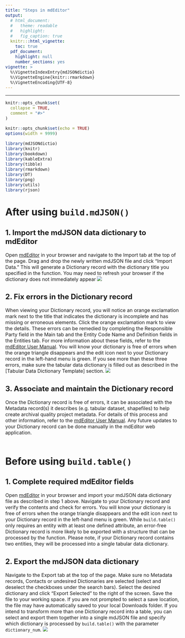 ```yaml
---
title: "Steps in mdEditor"
output: 
  # html_document:
  #   theme: readable
  #   highlight:
  #   fig_caption: true
  knitr:::html_vignette:
    toc: true
  pdf_document:
    highlight: null
    number_sections: yes
vignette: >
  %\VignetteIndexEntry{mdJSONdictio}
  %\VignetteEngine{knitr::rmarkdown}
  %\VignetteEncoding{UTF-8}
---
```

<style type="text/css">
  body{
  font-size: 12pt;
}
</style>
---

```r
knitr::opts_chunk$set(
  collapse = TRUE,
  comment = "#>"
)
```

```r
knitr::opts_chunk$set(echo = TRUE)
options(width = 9999)

library(mdJSONdictio)
library(knitr)
library(bookdown)
library(kableExtra)
library(tibble)
library(rmarkdown)
library(DT)
library(png)
library(utils)
library(rjson)
```

# After using ```build.mdJSON()```

## 1. Import the mdJSON data dictionary to mdEditor
Open [mdEditor](https://go.mdeditor.org/#/dashboard) in your browser and navigate to the Import tab at the top of the page. Drag and drop the newly written mdJSON file and click "Import Data." This will generate a Dictionary record with the dictionary title you specified in the function. You may need to refresh your browser if the dictionary does not immediately appear
![](https://github.com/hdvincelette/mdJSONdictio/raw/master/man/figures/mdEditor_Import.png)

## 2. Fix errors in the Dictionary record
When viewing your Dictionary record, you will notice an orange exclamation mark next to the title that indicates the dictionary is incomplete and has missing or erroneous elements. Click the orange exclamation mark to view the details. These errors can be remedied by completing the Responsible Party field in the Main tab and the Entity Code Name and Definition fields in the Entities tab. For more information about these fields, refer to the [mdEditor User Manual](https://guide.mdeditor.org/reference/reference-manual.html). You will know your dictionary is free of errors when the orange triangle disappears and the edit icon next to your Dictionary record in the left-hand menu is green. If you see more than these three errors, make sure the tabular data dictionary is filled out as described in the [Tabular Data Dictionary Template] section.
![](https://github.com/hdvincelette/mdJSONdictio/raw/master/man/figures/mdEditor_Errors.png)

## 3. Associate and maintain the Dictionary record
Once the Dictionary record is free of errors, it can be associated with the Metadata record(s) it describes (e.g. tabular dataset, shapefiles) to help create archival quality project metadata. For details of this process and other information, refer to the [mdEditor User Manual](https://guide.mdeditor.org/). Any future updates to your Dictionary record can be done manually in the mdEditor web application. 
<br />
<br />

# Before using ```build.table()```

## 1. Complete required mdEditor fields
Open [mdEditor](https://go.mdeditor.org/#/dashboard) in your browser and import your mdJSON data dictionary file as described in step 1 above. Navigate to your Dictionary record and verify the contents and check for errors. You will know your dictionary is free of errors when the orange triangle disappears and the edit icon next to your Dictionary record in the left-hand menu is green. While ```build.table()``` only requires an entity with at least one defined attribute, an error-free Dictionary record is more likely to be exported with a structure that can be processed by the function. Please note, if your Dictionary record contains two entities, they will be processed into a single tabular data dictionary.

## 2. Export the mdJSON data dictionary
Navigate to the Export tab at the top of the page. Make sure no Metadata records, Contacts or undesired Dictionaries are selected (select and deselect the checkboxes under the search bars). Select the desired dictionary and click "Export Selected" to the right of the screen. Save the file to your working space. If you are not prompted to select a save location, the file may have automatically saved to your local Downloads folder. If you intend to transform more than one Dictionary record into a table, you can select and export them together into a single mdJSON file and specify which dictionary is processed by ```build.table()``` with the parameter ```dictionary_num```.
![](https://github.com/hdvincelette/mdJSONdictio/raw/master/man/figures/mdEditor_Export.png)
<br />
<br />
<br />
